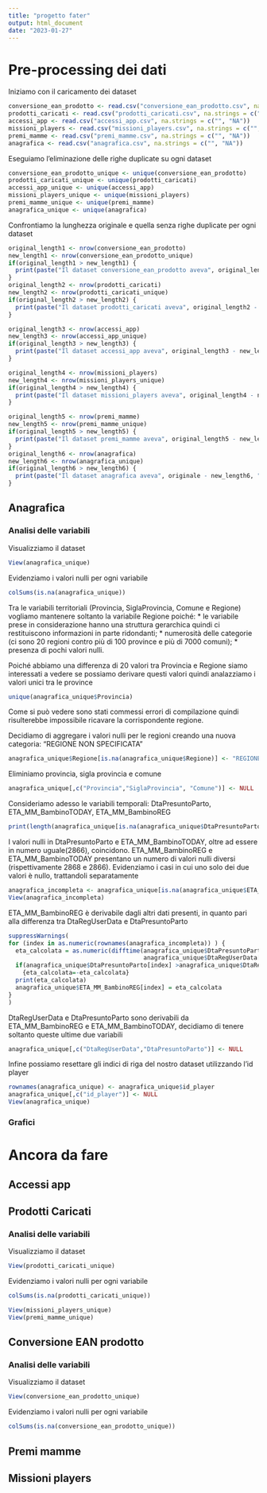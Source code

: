 ```yaml
---
title: "progetto fater"
output: html_document
date: "2023-01-27"
---
```

# Pre-processing dei dati

Iniziamo con il caricamento dei dataset
```r
conversione_ean_prodotto <- read.csv("conversione_ean_prodotto.csv", na.strings = c("", "NA"))
prodotti_caricati <- read.csv("prodotti_caricati.csv", na.strings = c("", "NA"))
accessi_app <- read.csv("accessi_app.csv", na.strings = c("", "NA"))
missioni_players <- read.csv("missioni_players.csv", na.strings = c("", "NA"))
premi_mamme <- read.csv("premi_mamme.csv", na.strings = c("", "NA"))
anagrafica <- read.csv("anagrafica.csv", na.strings = c("", "NA"))
```

Eseguiamo l'eliminazione delle righe duplicate su ogni dataset
```r
conversione_ean_prodotto_unique <- unique(conversione_ean_prodotto)
prodotti_caricati_unique <- unique(prodotti_caricati)
accessi_app_unique <- unique(accessi_app)
missioni_players_unique <- unique(missioni_players)
premi_mamme_unique <- unique(premi_mamme)
anagrafica_unique <- unique(anagrafica)
```

Confrontiamo la lunghezza originale e quella senza righe duplicate per ogni dataset
```r
original_length1 <- nrow(conversione_ean_prodotto)
new_length1 <- nrow(conversione_ean_prodotto_unique)
if(original_length1 > new_length1) {
  print(paste("Il dataset conversione_ean_prodotto aveva", original_length1 - new_length1, "righe duplicate"))
}
original_length2 <- nrow(prodotti_caricati)
new_length2 <- nrow(prodotti_caricati_unique)
if(original_length2 > new_length2) {
  print(paste("Il dataset prodotti_caricati aveva", original_length2 - new_length2, "righe duplicate"))
}

original_length3 <- nrow(accessi_app)
new_length3 <- nrow(accessi_app_unique)
if(original_length3 > new_length3) {
  print(paste("Il dataset accessi_app aveva", original_length3 - new_length3, "righe duplicate"))
}

original_length4 <- nrow(missioni_players)
new_length4 <- nrow(missioni_players_unique)
if(original_length4 > new_length4) {
  print(paste("Il dataset missioni_players aveva", original_length4 - new_length4, "righe duplicate"))
}

original_length5 <- nrow(premi_mamme)
new_length5 <- nrow(premi_mamme_unique)
if(original_length5 > new_length5) {
  print(paste("Il dataset premi_mamme aveva", original_length5 - new_length5, "righe duplicate"))
}
original_length6 <- nrow(anagrafica)
new_length6 <- nrow(anagrafica_unique)
if(original_length6 > new_length6) {
  print(paste("Il dataset anagrafica aveva", originale - new_length6, "righe duplicate"))
}
```

## Anagrafica

### Analisi delle variabili

Visualizziamo il dataset
```r
View(anagrafica_unique)
```

Evidenziamo i valori nulli per ogni variabile
```r
colSums(is.na(anagrafica_unique))
```

Tra le variabili territoriali (Provincia, SiglaProvincia, Comune e Regione) vogliamo mantenere
soltanto la variabile Regione poiché:
* le variabile prese in considerazione hanno una struttura gerarchica quindi ci restituiscono informazioni in parte ridondanti; 
* numerosità delle categorie (ci sono 20 regioni contro più di 100 province e più di 7000 comuni);
* presenza di pochi valori nulli.

Poiché abbiamo una differenza di 20 valori tra Provincia e Regione siamo interessati a vedere se possiamo 
derivare questi valori quindi analazziamo i valori unici tra le province
```r
unique(anagrafica_unique$Provincia)
```
Come si può vedere sono stati commessi errori di compilazione quindi risulterebbe impossibile ricavare la corrispondente regione.

Decidiamo di aggregare i valori nulli per le regioni creando una nuova categoria: "REGIONE NON SPECIFICATA"
```r
anagrafica_unique$Regione[is.na(anagrafica_unique$Regione)] <- "REGIONE NON SPECIFICATA"
```

Eliminiamo provincia, sigla provincia e comune
```r
anagrafica_unique[,c("Provincia","SiglaProvincia", "Comune")] <- NULL
```

Consideriamo adesso le variabili temporali: DtaPresuntoParto, ETA_MM_BambinoTODAY, ETA_MM_BambinoREG
```r
print(length(anagrafica_unique[is.na(anagrafica_unique$DtaPresuntoParto) != is.na(anagrafica_unique$ETA_MM_BambinoTODAY)]))
```
I valori nulli in DtaPresuntoParto e ETA_MM_BambinoTODAY, oltre ad essere in numero uguale(2866), coincidono. ETA_MM_BambinoREG e ETA_MM_BambinoTODAY presentano un numero di valori nulli diversi (rispettivamente 2868 e 2866).
Evidenziamo i casi in cui uno solo dei due valori è nullo, trattandoli separatamente
```r
anagrafica_incompleta <- anagrafica_unique[is.na(anagrafica_unique$ETA_MM_BambinoREG) != is.na(anagrafica_unique$ETA_MM_BambinoTODAY),]
View(anagrafica_incompleta)
```

ETA_MM_BambinoREG è derivabile dagli altri dati presenti, in quanto pari alla differenza tra DtaRegUserData e DtaPresuntoParto
```r
suppressWarnings(
for (index in as.numeric(rownames(anagrafica_incompleta)) ) {
  eta_calcolata = as.numeric(difftime(anagrafica_unique$DtaPresuntoParto[index],
                                      anagrafica_unique$DtaRegUserData[index], "days"))%/% 30
  if(anagrafica_unique$DtaPresuntoParto[index] >anagrafica_unique$DtaRegUserData[index])
    {eta_calcolata=-eta_calcolata}
  print(eta_calcolata)
  anagrafica_unique$ETA_MM_BambinoREG[index] = eta_calcolata
}
)
```
DtaRegUserData e DtaPresuntoParto sono derivabili da ETA_MM_BambinoREG e ETA_MM_BambinoTODAY, decidiamo di tenere soltanto queste ultime due variabili
```r
anagrafica_unique[,c("DtaRegUserData","DtaPresuntoParto")] <- NULL
```

Infine possiamo resettare gli indici di riga del nostro dataset utilizzando l'id player
```r
rownames(anagrafica_unique) <- anagrafica_unique$id_player
anagrafica_unique[,c("id_player")] <- NULL
View(anagrafica_unique)
```

### Grafici
# Ancora da fare
## Accessi app
## Prodotti Caricati

### Analisi delle variabili

Visualizziamo il dataset
```r
View(prodotti_caricati_unique)
```

Evidenziamo i valori nulli per ogni variabile
```r
colSums(is.na(prodotti_caricati_unique))
```
```r
View(missioni_players_unique)
View(premi_mamme_unique)
```

## Conversione EAN prodotto

### Analisi delle variabili

Visualizziamo il dataset
```r
View(conversione_ean_prodotto_unique)
```

Evidenziamo i valori nulli per ogni variabile
```r
colSums(is.na(conversione_ean_prodotto_unique))
```
## Premi mamme

## Missioni players
